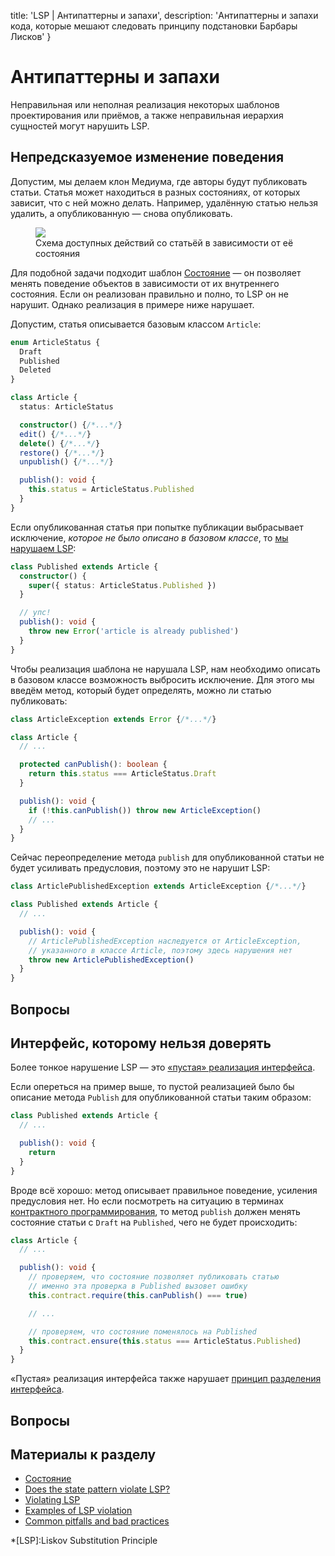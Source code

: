 
  title: 'LSP | Антипаттерны и запахи',
  description: 'Антипаттерны и запахи кода, которые мешают следовать принципу подстановки Барбары Лисков'
}


# Антипаттерны и запахи

Неправильная или неполная реализация некоторых шаблонов проектирования или приёмов, а также неправильная иерархия сущностей могут нарушить LSP.

## Непредсказуемое изменение поведения

Допустим, мы делаем клон Медиума, где авторы будут публиковать статьи. Статья может находиться в разных состояниях, от которых зависит, что с ней можно делать. Например, удалённую статью нельзя удалить, а опубликованную — снова опубликовать.

<Figure>
  <img src='/lsp-violation.svg' />
  <figcaption>Схема доступных действий со статьёй в зависимости от её состояния</figcaption>
</Figure>

Для подобной задачи подходит шаблон [Cостояние](https://refactoring.guru/ru/design-patterns/state) — он позволяет менять поведение объектов в зависимости от их внутреннего состояния. Если он реализован правильно и полно, то LSP он не нарушит. Однако реализация в примере ниже нарушает.

Допустим, статья описывается базовым классом `Article`:

```ts
enum ArticleStatus {
  Draft
  Published
  Deleted
}

class Article {
  status: ArticleStatus

  constructor() {/*...*/}
  edit() {/*...*/}
  delete() {/*...*/}
  restore() {/*...*/}
  unpublish() {/*...*/}

  publish(): void {
    this.status = ArticleStatus.Published
  }
}
```

Если опубликованная статья при попытке публикации выбрасывает исключение, _которое не было описано в базовом классе_, то [мы нарушаем LSP](https://softwareengineering.stackexchange.com/questions/170138/is-this-a-violation-of-the-liskov-substitution-principle):

```ts
class Published extends Article {
  constructor() {
    super({ status: ArticleStatus.Published })
  }

  // упс!
  publish(): void {
    throw new Error('article is already published')
  }
}
```

Чтобы реализация шаблона не нарушала LSP, нам необходимо описать в базовом классе возможность выбросить исключение. Для этого мы введём метод, который будет определять, можно ли статью публиковать:

```ts
class ArticleException extends Error {/*...*/}

class Article {
  // ...

  protected canPublish(): boolean {
    return this.status === ArticleStatus.Draft
  }

  publish(): void {
    if (!this.canPublish()) throw new ArticleException()
    // ...
  }
}
```

Сейчас переопределение метода `publish` для опубликованной статьи не будет усиливать предусловия, поэтому это не нарушит LSP:

```ts
class ArticlePublishedException extends ArticleException {/*...*/}

class Published extends Article {
  // ...

  publish(): void {
    // ArticlePublishedException наследуется от ArticleException,
    // указанного в классе Article, поэтому здесь нарушения нет
    throw new ArticlePublishedException()
  }
}
```

## Вопросы
<Quiz name='lsp-anti-1' />
<Quiz name='lsp-anti-2' />

## Интерфейс, которому нельзя доверять

Более тонкое нарушение LSP — это [«пустая» реализация интерфейса](https://stackoverflow.com/questions/20861107/can-anyone-provide-an-example-of-the-liskov-substitution-principle-lsp-using-v).

Если опереться на пример выше, то пустой реализацией было бы описание метода `Publish` для опубликованной статьи таким образом:

```ts
class Published extends Article {
  // ...

  publish(): void {
    return
  }
}
```

Вроде всё хорошо: метод описывает правильное поведение, усиления предусловия нет. Но если посмотреть на ситуацию в терминах [контрактного программирования](/lsp/patterns), то метод `publish` должен менять состояние статьи с `Draft` на `Published`, чего не будет происходить:

```ts
class Article {
  // ...

  publish(): void {
    // проверяем, что состояние позволяет публиковать статью
    // именно эта проверка в Published вызовет ошибку
    this.contract.require(this.canPublish() === true)

    // ...

    // проверяем, что состояние поменялось на Published
    this.contract.ensure(this.status === ArticleStatus.Published)
  }
}
```

«Пустая» реализация интерфейса также нарушает [принцип разделения интерфейса](/isp).

## Вопросы
<Quiz name='lsp-anti-3' />
<Quiz name='lsp-anti-4' />

## Материалы к разделу
- [Состояние](https://refactoring.guru/ru/design-patterns/state)
- [Does the state pattern violate LSP?](https://softwareengineering.stackexchange.com/questions/181922/does-the-state-pattern-violate-liskov-substitution-principle)
- [Violating LSP](https://www.codeproject.com/Articles/648987/Violating-Liskov-Substitution-Principle-LSP)
- [Examples of LSP violation](https://stackoverflow.com/questions/20861107/can-anyone-provide-an-example-of-the-liskov-substitution-principle-lsp-using-v)
- [Common pitfalls and bad practices](https://medium.com/@ipapikas/solid-series-3-5-liskov-substitution-principle-c71500ce9d29)

*[LSP]:Liskov Substitution Principle
